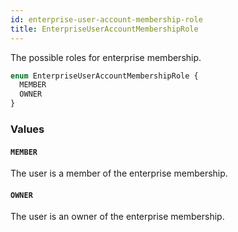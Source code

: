 ```yaml
---
id: enterprise-user-account-membership-role
title: EnterpriseUserAccountMembershipRole
---
```


The possible roles for enterprise membership.

```graphql
enum EnterpriseUserAccountMembershipRole {
  MEMBER
  OWNER
}
```

### Values

#### `MEMBER`

The user is a member of the enterprise membership.

#### `OWNER`

The user is an owner of the enterprise membership.
